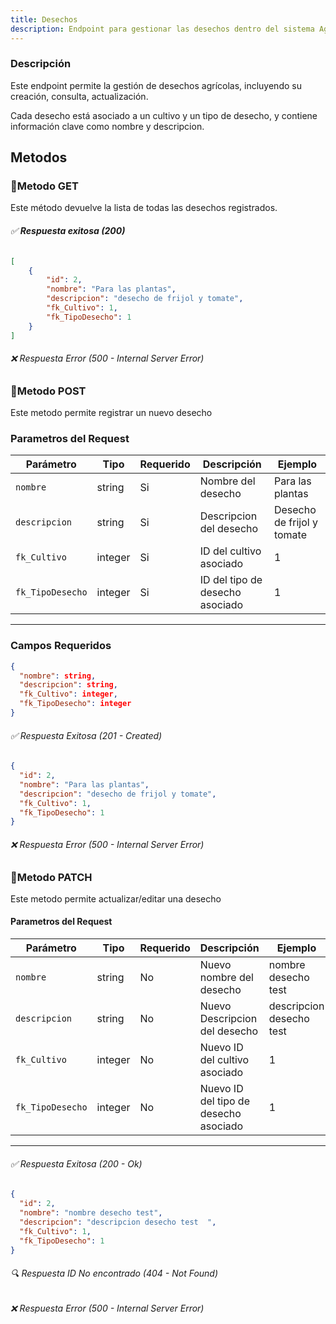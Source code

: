 ```yaml
---
title: Desechos
description: Endpoint para gestionar las desechos dentro del sistema AgroSoft.
---
```




###  Descripción
Este endpoint permite la gestión de desechos agrícolas, incluyendo su creación, consulta, actualización.  

Cada desecho está asociado a un cultivo y un tipo de desecho, y contiene información clave como nombre y descripcion.

## Metodos

### 🔹Metodo GET

<ApiBaseBanner 
  method="GET" 
  path="/desechos/" 
  baseUrl="http://127.0.0.1:8000"
/> 
Este método devuelve la lista de todas las desechos registrados.  
###### ✅ **Respuesta exitosa (200)**
```json
[
    {
        "id": 2,
        "nombre": "Para las plantas",
        "descripcion": "desecho de frijol y tomate",
        "fk_Cultivo": 1,
        "fk_TipoDesecho": 1
    }
]
```
###### ❌ Respuesta Error (500 - Internal Server Error)

### 🔹Metodo POST

<ApiBaseBanner 
  method="POST" 
  path="/desechos/" 
  baseUrl="http://127.0.0.1:8000"
/>
Este metodo permite registrar un nuevo desecho

  ### **Parametros del Request**
 
 | Parámetro        | Tipo     | Requerido | Descripción                                               | Ejemplo               |
 |------------------|----------|-----------|-----------------------------------------------------------|-----------------------|
 | `nombre`         | string   | Si       |  Nombre del desecho                            | Para las plantas                |
 | `descripcion`          | string   | Si       |  Descripcion del desecho                  | Desecho de frijol y tomate          |
 | `fk_Cultivo`     | integer  | Si       |  ID del cultivo asociado                             | 1                     |
 | `fk_TipoDesecho`     | integer  | Si       |  ID del tipo de desecho asociado                             | 1                     |
 
 ---

### **Campos Requeridos**
```json
{
  "nombre": string,
  "descripcion": string,
  "fk_Cultivo": integer,
  "fk_TipoDesecho": integer
}


```


###### ✅ Respuesta Exitosa (201 - Created)
```json
{
  "id": 2,
  "nombre": "Para las plantas",
  "descripcion": "desecho de frijol y tomate",
  "fk_Cultivo": 1,
  "fk_TipoDesecho": 1
}

```
###### ❌ Respuesta Error (500 - Internal Server Error)

### 🔹Metodo PATCH


<ApiBaseBanner 
  method="PATCH" 
  path="/desechos/{id}/" 
  baseUrl="http://127.0.0.1:8000"
/>

Este metodo permite actualizar/editar una desecho
#### **Parametros del Request**
| Parámetro        | Tipo     | Requerido | Descripción                                               | Ejemplo               |
|------------------|----------|-----------|-----------------------------------------------------------|-----------------------|
| `nombre`         | string   | No       |  Nuevo nombre del desecho                            | nombre desecho test              |
| `descripcion`          | string   | No       | Nuevo Descripcion del desecho                  | descripcion desecho test          |
| `fk_Cultivo`     | integer  | No       |  Nuevo ID del cultivo asociado                             | 1                     |
| `fk_TipoDesecho`     | integer  | No       |  Nuevo ID del tipo de desecho asociado                             | 1                     |

---

###### ✅ Respuesta Exitosa (200 - Ok)
```json
{
  "id": 2,
  "nombre": "nombre desecho test",
  "descripcion": "descripcion desecho test  ",
  "fk_Cultivo": 1,
  "fk_TipoDesecho": 1
}

```
###### 🔍 Respuesta ID No encontrado (404 - Not Found)
###### ❌ Respuesta Error (500 - Internal Server Error)


